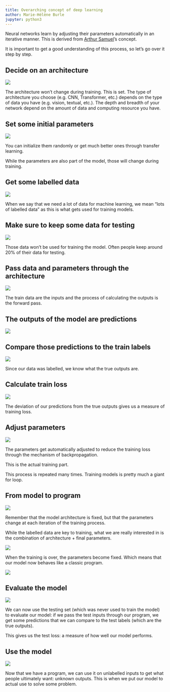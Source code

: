 ```yaml
---
title: Overarching concept of deep learning
author: Marie-Hélène Burle
jupyter: python3
---
```


:::{.def}

Neural networks learn by adjusting their parameters automatically in an iterative manner. This is derived from [Arthur Samuel](https://en.wikipedia.org/wiki/Arthur_Samuel)'s concept.

It is important to get a good understanding of this process, so let's go over it step by step.

:::

## Decide on an architecture

![](img/diag_01.png){fig-alt="noshadow"}

The architecture won't change during training. This is set. The type of architecture you choose (e.g. CNN, Transformer, etc.) depends on the type of data you have (e.g. vision, textual, etc.). The depth and breadth of your network depend on the amount of data and computing resource you have.

## Set some initial parameters

![](img/diag_02.png){fig-alt="noshadow"}

You can initialize them randomly or get much better ones through transfer learning.

While the parameters are also part of the model, those will change during training.

## Get some labelled data

![](img/diag_03.png){fig-alt="noshadow"}

When we say that we need a lot of data for machine learning, we mean "lots of labelled data" as this is what gets used for training models.

## Make sure to keep some data for testing

![](img/diag_04.png){fig-alt="noshadow"}

Those data won't be used for training the model. Often people keep around 20% of their data for testing.

## Pass data and parameters through the architecture

![](img/diag_05.png){fig-alt="noshadow"}

The train data are the inputs and the process of calculating the outputs is the forward pass.

## The outputs of the model are predictions

![](img/diag_06.png){fig-alt="noshadow"}

## Compare those predictions to the train labels

![](img/diag_07.png){fig-alt="noshadow"}

Since our data was labelled, we know what the true outputs are.

## Calculate train loss

![](img/diag_08.png){fig-alt="noshadow"}

The deviation of our predictions from the true outputs gives us a measure of training loss.

## Adjust parameters

![](img/diag_09.png){fig-alt="noshadow"}

The parameters get automatically adjusted to reduce the training loss through the mechanism of backpropagation.

This is the actual training part.

This process is repeated many times. Training models is pretty much a giant for loop.

## From model to program

![](img/diag_10.png){fig-alt="noshadow"}

Remember that the model architecture is fixed, but that the parameters change at each iteration of the training process.

While the labelled data are key to training, what we are really interested in is the combination of architecture + final parameters.

![](img/diag_11.png){fig-alt="noshadow"}

When the training is over, the parameters become fixed. Which means that our model now behaves like a classic program.

![](img/diag_12.png){fig-alt="noshadow"}

## Evaluate the model

![](img/diag_13.png){fig-alt="noshadow"}

We can now use the testing set (which was never used to train the model) to evaluate our model: if we pass the test inputs through our program, we get some predictions that we can compare to the test labels (which are the true outputs).

This gives us the test loss: a measure of how well our model performs.

## Use the model

![](img/diag_14.png){fig-alt="noshadow"}

Now that we have a program, we can use it on unlabelled inputs to get what people ultimately want: unknown outputs. This is when we put our model to actual use to solve some problem.
